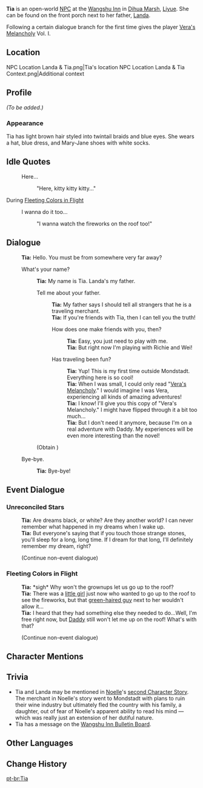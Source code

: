 {{Character Infobox
|type             = Open-World NPC
|image            = NPC Tia.png
|region           = Liyue
|location         = Liyue
|father           = Landa
|dialoguereward   = {{Card|Vera's Melancholy|vol=1}}
}}
'''Tia''' is an open-world [[NPC]] at the [[Wangshu Inn]] in [[Dihua Marsh]], [[Liyue]]. She can be found on the front porch next to her father, [[Landa]].

Following a certain dialogue branch for the first time gives the player [[Vera's Melancholy]] Vol. I.

==Location==
<gallery>
NPC Location Landa & Tia.png|Tia's location
NPC Location Landa & Tia Context.png|Additional context
</gallery>

==Profile==
<!-- detailed story/lore information goes here -->
''(To be added.)''

===Appearance===
Tia has light brown hair styled into twintail braids and blue eyes. She wears a hat, blue dress, and Mary-Jane shoes with white socks.
<!--
==Quests and Events==
{{Quests and Events}}
-->
==Idle Quotes==
{{Dialogue Start}}
: {{DIcon|Idle}} Here...
:: {{A|VO Tia 01.ogg}} "Here, kitty kitty kitty..."
{{Dialogue End}}

;During [[Fleeting Colors in Flight]]
{{Dialogue Start}}
: {{DIcon|Idle}} I wanna do it too...
:: {{A|VO Tia Lantern Rite 01.ogg}} "I wanna watch the fireworks on the roof too!"
{{Dialogue End}}

==Dialogue==
{{Dialogue Start}}
:'''Tia:''' Hello. You must be from somewhere very far away?
:{{DIcon}} What's your name?
::'''Tia:''' My name is Tia. Landa's my father.
::{{DIcon}} Tell me about your father.
:::'''Tia:''' My father says I should tell all strangers that he is a traveling merchant.
:::'''Tia:''' If you're friends with Tia, then I can tell you the truth!
:::{{DIcon}} How does one make friends with you, then?
::::'''Tia:''' Easy, you just need to play with me.
::::'''Tia:''' But right now I'm playing with Richie and Wei!
:::{{DIcon|Reward}} Has traveling been fun?
::::'''Tia:''' Yup! This is my first time outside Mondstadt. Everything here is so cool!
::::'''Tia:''' When I was small, I could only read "[[Vera's Melancholy]]." I would imagine I was Vera, experiencing all kinds of amazing adventures!
::::'''Tia:''' I know! I'll give you this copy of "Vera's Melancholy." I might have flipped through it a bit too much...
::::'''Tia:''' But I don't need it anymore, because I'm on a real adventure with Daddy. My experiences will be even more interesting than the novel!
::;(Obtain {{Item|Vera's Melancholy (I)|type=Book}})
:{{DIcon}} Bye-bye.
::'''Tia:''' Bye-bye!
{{Dialogue End}}

==Event Dialogue==
===Unreconciled Stars===
{{Dialogue Start}}
:'''Tia:''' Are dreams black, or white? Are they another world? I can never remember what happened in my dreams when I wake up.
:'''Tia:''' But everyone's saying that if you touch those strange stones, you'll sleep for a long, long time. If I dream for that long, I'll definitely remember my dream, right?
:;(Continue non-event dialogue)
{{Dialogue End}}

===Fleeting Colors in Flight===
{{Dialogue Start}}
:'''Tia:''' *sigh* Why won't the grownups let us go up to the roof?
:'''Tia:''' There was a [[Qiqi|little girl]] just now who wanted to go up to the roof to see the fireworks, but that [[Baizhu|green-haired guy]] next to her wouldn't allow it...
:'''Tia:''' I heard that they had something else they needed to do...Well, I'm free right now, but [[Landa|Daddy]] still won't let me up on the roof! What's with that?
:;(Continue non-event dialogue)
{{Dialogue End}}

==Character Mentions==
{{Character Mentions}}

==Trivia==
* Tia and Landa may be mentioned in [[Noelle]]'s [[Noelle/Lore#Character Story 2|second Character Story]]. The merchant in Noelle's story went to Mondstadt with plans to ruin their wine industry but ultimately fled the country with his family, a daughter, out of fear of Noelle's apparent ability to read his mind &mdash; which was really just an extension of her dutiful nature.
* Tia has a message on the [[Wangshu Inn Bulletin Board]].

==Other Languages==
{{Other Languages|default_hidden = 1
|en      = Tia
|zhs     = 蒂雅
|zhs_rm  = Dìyǎ
|zht     = 蒂雅
|zht_rm  = Dìyǎ
|ja      = ティア
|ko      = 티아
|es      = Diya
|fr      = Tia
|ru      = Тиа
|th      = Tia
|vi      = Tia
|de      = Tia
|id      = Tia
|pt      = Tia
|tr      = Tia
|it      = Tia
}}

==Change History==
{{Change History|1.0}}

[[pt-br:Tia]]
